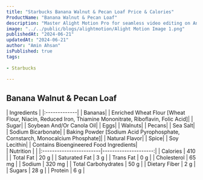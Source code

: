```yaml
---
title: "Starbucks Banana Walnut & Pecan Loaf Price & Calories"
ProductName: "Banana Walnut & Pecan Loaf"
description: "Master Alight Motion Pro for seamless video editing on Android, iOS, and Tablets with our ultimate guide, unlocking advanced features and elevating your skills in 2024!"
image: "../../public/blogs/alightmotion/Alight Motion Image 1.png"
publishedAt: "2024-06-21"
updatedAt: "2024-06-21"
author: "Amin Ahsan"
isPublished: true
tags:
 
- Starbucks
      
---
```


 
## Banana Walnut & Pecan Loaf 
  
<div className="tables-container">
  <div className="table-wrapper">
    | Ingredients  |  
    |:-------------|
    | Bananas|
    | Enriched Wheat Flour [Wheat Flour, Niacin, Reduced Iron, Thiamine Mononitrate, Riboflavin, Folic Acid]|
    | Sugar|
    | Soybean And/Or Canola Oil|
    | Eggs|
    | Walnuts|
    | Pecans|
    | Sea Salt|
    | Sodium Bicarbonate|
    | Baking Powder [Sodium Acid Pyrophosphate, Cornstarch, Monocalcium Phosphate]|
    | Natural Flavor|
    | Spice|
    | Soy Lecithin|
    | Contains Bioengineered Food Ingredients|
  </div>
  <div className="table-wrapper">
    | Nutrition               |                      |  
    |:------------------------|---------------------:|
    | Calories                | 410                  |
    | Total Fat               | 20 g                 |
    | Saturated Fat           | 3 g                  |
    | Trans Fat               | 0 g                  |
    | Cholesterol             | 65 mg                |
    | Sodium                  | 320 mg               |
    | Total Carbohydrates     | 50 g                 |
    | Dietary Fiber           | 2 g                  |
    | Sugars                  | 28 g                 |
    | Protein                 | 6 g                  |
  </div>
</div>
<style jsx>{`
  .tables-container {
    display: flex;
    flex-direction: row;
    gap: 30px;
  }
  .table-wrapper {
    width: 500px; /* Adjust as needed */
  }
  @media (max-width: 768px) {
    .tables-container {
      flex-direction: column;
      gap: 0px; /* Adjust as needed */
    }
    .table-wrapper {
      width: 100%; /* Adjust as needed */
    }
  }
`}</style>
